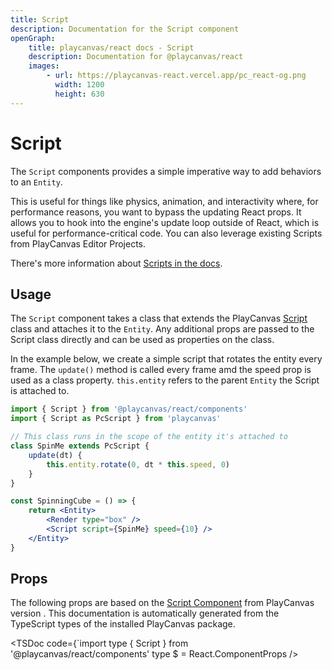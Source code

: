 ```yaml
---
title: Script
description: Documentation for the Script component
openGraph:
    title: playcanvas/react docs - Script
    description: Documentation for @playcanvas/react
    images:
        - url: https://playcanvas-react.vercel.app/pc_react-og.png
          width: 1200
          height: 630
---
```


# Script
The `Script` components provides a simple imperative way to add behaviors to an `Entity`.

This is useful for things like physics, animation, and interactivity where, for performance reasons, you want to bypass the updating React props. It allows you to hook into the engine's update loop outside of React, which is useful for performance-critical code. You can also leverage existing Scripts from PlayCanvas Editor Projects.

There's more information about [Scripts in the docs](https://developer.playcanvas.com/user-manual/scripting/).

## Usage

The `Script` component takes a class that extends the PlayCanvas [Script](https://api.playcanvas.com/engine/classes/Script.html) class and attaches it to the `Entity`. Any additional props are passed to the Script class directly and can be used as properties on the class.

In the example below, we create a simple script that rotates the entity every frame. The `update()` method is called every frame amd the speed prop is used as a class property. `this.entity` refers to the parent `Entity` the Script is attached to.

```jsx {4-9}
import { Script } from '@playcanvas/react/components'
import { Script as PcScript } from 'playcanvas'

// This class runs in the scope of the entity it's attached to
class SpinMe extends PcScript {
    update(dt) {
        this.entity.rotate(0, dt * this.speed, 0)
    }
}

const SpinningCube = () => {
    return <Entity>
        <Render type="box" />
        <Script script={SpinMe} speed={10} />
    </Entity>
}
```

## Props

The following props are based on the [Script Component](https://api.playcanvas.com/engine/classes/ScriptComponent.html) from PlayCanvas version **<PcVersion />**. This documentation is automatically generated from the TypeScript types of the installed PlayCanvas package.

<TSDoc
  code={`import type { Script } from '@playcanvas/react/components'
type $ = React.ComponentProps<typeof Script>
/>
